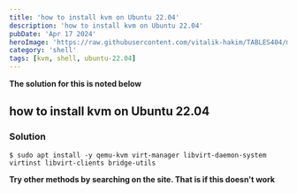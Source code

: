 ---
title: 'how to install kvm on Ubuntu 22.04'
description: 'how to install kvm on Ubuntu 22.04'
pubDate: 'Apr 17 2024'
heroImage: 'https://raw.githubusercontent.com/vitalik-hakim/TABLES404/main/error_b/SHELL.jpg'
category: 'shell'
tags: [kvm, shell, ubuntu-22.04]
---

**The solution for this is noted below**

## how to install kvm on Ubuntu 22.04

### Solution

```shell
$ sudo apt install -y qemu-kvm virt-manager libvirt-daemon-system virtinst libvirt-clients bridge-utils
```
**Try other methods by searching on the site. That is if this doesn't work**
